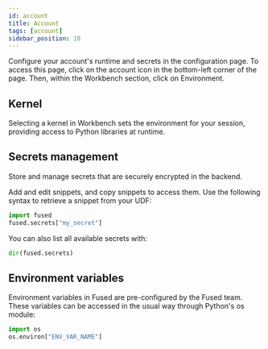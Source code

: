 ```yaml
---
id: account
title: Account
tags: [account]
sidebar_position: 10
---
```



Configure your account's runtime and secrets in the configuration page. To access this page, click on the account icon in the bottom-left corner of the page. Then, within the Workbench section, click on Environment.





 <ReactPlayer playsinline={true} className="video__player" playing={false} muted={true} controls height="100%" url="https://fused-magic.s3.us-west-2.amazonaws.com/workbench-walkthrough-videos/docs_rewrite/account_page.mp4" width="100%" />




## Kernel

Selecting a kernel in Workbench sets the environment for your session, providing access to Python libraries at runtime.

## Secrets management

Store and manage secrets that are securely encrypted in the backend.

Add and edit snippets, and copy snippets to access them. Use the following syntax to retrieve a snippet from your UDF:

```python showLineNumbers
import fused
fused.secrets["my_secret"]
```

You can also list all available secrets with:

```python showLineNumbers
dir(fused.secrets)
```


## Environment variables
Environment variables in Fused are pre-configured by the Fused team. These variables can be accessed in the usual way through Python's os module:

```python showLineNumbers
import os
os.environ["ENV_VAR_NAME"]
```
